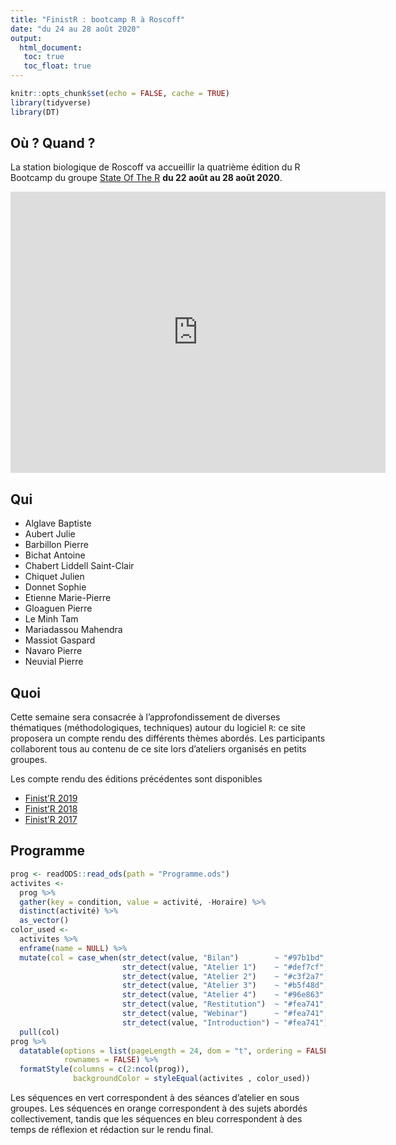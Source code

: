 ```yaml
---
title: "FinistR : bootcamp R à Roscoff"
date: "du 24 au 28 août 2020"
output: 
  html_document:
   toc: true
   toc_float: true
---
```


```r
knitr::opts_chunk$set(echo = FALSE, cache = TRUE)
library(tidyverse)
library(DT)
```

## Où ? Quand ?


La station biologique de Roscoff va accueillir  la quatrième édition du R Bootcamp  du groupe  [State Of The R](https://stateofther.github.io/) **du 22 août  au 28 août 2020**.

<iframe src="https://www.google.com/maps/embed?pb=!1m17!1m11!1m3!1d863.0230997053625!2d-3.987533179360306!3d48.72647094495075!2m2!1f0!2f0!3m2!1i1024!2i768!4f13.1!3m3!1m2!1s0x4813e153cbdda967%3A0x6cd2956ee2bb8cfb!2sStation+Biologique+de+Roscoff!5e1!3m2!1sfr!2sfr!4v1557410926937!5m2!1sfr!2sfr" width="600" height="450" frameborder="0" style="border:0" allowfullscreen></iframe>


## Qui

- Alglave Baptiste
- Aubert	Julie
- Barbillon	Pierre
- Bichat	Antoine
- Chabert Liddell	Saint-Clair
- Chiquet	Julien
- Donnet	Sophie
- Etienne	Marie-Pierre
- Gloaguen	Pierre
- Le Minh Tam
- Mariadassou	Mahendra
- Massiot Gaspard
- Navaro	Pierre
- Neuvial Pierre
 
<!-- ![Équipe finistR2019](img/finistr_team_2019.jpeg) -->

<!-- ### 1er rang -->

<!-- - [Timothée Tabouy](https://tabouyt.github.io/) (UMR MIA Paris) -->
<!-- - [Marie Perrot](https://www6.inra.fr/mia-paris/Equipes/Membres/Marie-Perrot-Dockes) (UMR MIA Paris) -->
<!-- - [Martina  Sundqvist](https://www6.inra.fr/mia-paris/Equipes/Membres/Martina-Sundqvist) (UMR MIA Paris) -->
<!-- - [Raphaëlle Momal](https://rmomal.github.io/)(UMR MIA Paris) -->

<!-- ### 2ème rang -->

<!-- - [Félix Cheysson](Félix Cheysson • Research - Institut Pasteur) (UMR MIA Paris) -->
<!-- - [Antoine Bichat](https://github.com/abichat) (UMR Maiage - INRA) -->
<!-- - [Marie-Pierre Étienne](https://marieetienne.github.io/) (IRMAR - Agrocampus Ouest) -->
<!-- - [Sophie Donnet](https://www6.inra.fr/mia-paris/Equipes/Membres/Sophie-Donnet) (UMR MIA Paris - INRA),  -->
<!-- - [Julie Aubert](https://www6.inra.fr/mia-paris/Equipes/Membres/Julie-Aubert) (UMR MIA Paris - INRA),  -->
<!-- - [Marie Morvan](https://irmar.univ-rennes1.fr/interlocuteurs/marie-morvan) (IRMAR - Université de Rennes 1),  -->
<!-- - [Marine Marjou](https://informatique-mia.inra.fr/biosp/homepage-marine-marjou) (UMR BioSP - INRA),  -->
<!-- - [Claire Gayral](http://pbil.univ-lyon1.fr/members/cgayral) (UMR CNRS 5558 - LBBE),  -->


<!-- ### 3ème rang -->

<!-- - [Gabriel Lang](https://www6.inra.fr/mia-paris/Equipes/Membres/Gabriel-Lang) (UMR MIA Paris - Agroparistech) -->
<!-- - [Pierre Barbillon](https://www6.inra.fr/mia-paris/Equipes/Membres/Pierre-Barbillon) (UMR MIA Paris - Agroparistech) -->
<!-- - [Pierre Gestraud](https://science.curie.fr/members/pierre-gestraud/) (Institut Curie) -->
<!-- - [Pierre Gloaguen](https://papayoun.github.io/) (UMR MIA Paris - Agroparistech) -->
<!-- - [Pierre Navaro](https://irmar.univ-rennes1.fr/interlocuteurs/pierre-navaro) (IRMAR - CNRS) -->


## Quoi

Cette semaine sera consacrée  à l'approfondissement de diverses thématiques (méthodologiques, techniques) autour du logiciel `R`: ce site proposera un compte rendu des différents thèmes abordés. Les participants collaborent tous au contenu de ce site lors d'ateliers organisés en petits groupes.

Les compte rendu des éditions précédentes sont disponibles 

  - [Finist'R 2019](https://stateofther.github.io/finistR2019/)
  - [Finist'R 2018](https://stateofther.github.io/finistR2018/)
  - [Finist'R 2017](https://stateofther.github.io/finistR2017/)

## Programme 

```r
prog <- readODS::read_ods(path = "Programme.ods") 
activites <-
  prog %>%  
  gather(key = condition, value = activité, -Horaire) %>%  
  distinct(activité) %>% 
  as_vector()
color_used <-
  activites %>%
  enframe(name = NULL) %>%
  mutate(col = case_when(str_detect(value, "Bilan")        ~ "#97b1bd",
                         str_detect(value, "Atelier 1")    ~ "#def7cf",
                         str_detect(value, "Atelier 2")    ~ "#c3f2a7",
                         str_detect(value, "Atelier 3")    ~ "#b5f48d",
                         str_detect(value, "Atelier 4")    ~ "#96e863",
                         str_detect(value, "Restitution")  ~ "#fea741",
                         str_detect(value, "Webinar")      ~ "#fea741",
                         str_detect(value, "Introduction") ~ "#fea741")) %>% 
  pull(col)
prog %>% 
  datatable(options = list(pageLength = 24, dom = "t", ordering = FALSE),
            rownames = FALSE) %>%
  formatStyle(columns = c(2:ncol(prog)),
              backgroundColor = styleEqual(activites , color_used))
```

Les séquences en vert correspondent à des séances d'atelier en sous groupes. Les séquences en orange correspondent à des sujets abordés collectivement, tandis que les séquences en bleu correspondent à des temps de réflexion et rédaction sur le rendu final.
